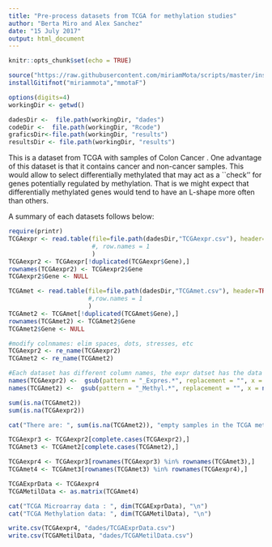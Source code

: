---
title: "Pre-process datasets from TCGA for methylation studies"
author: "Berta Miro and Alex Sanchez"
date: "15 July 2017"
output: html_document
---

```{r setup, include=FALSE}
knitr::opts_chunk$set(echo = TRUE)
```

```{r, loadPckgs, echo=FALSE}
source("https://raw.githubusercontent.com/miriamMota/scripts/master/installifnot.R")
installGitifnot("miriammota","mmotaF")
```

```{r irectoris, echo=FALSE, eval=TRUE}
options(digits=4)
workingDir <- getwd()

dadesDir <-  file.path(workingDir, "dades")
codeDir <-  file.path(workingDir, "Rcode")
graficsDir<-file.path(workingDir, "results")    
resultsDir <- file.path(workingDir, "results")
```

This is a dataset from TCGA with samples of Colon Cancer . One advantage of this dataset is that it contains cancer and non-cancer samples. This would allow to select differentially methylated  that may act as a ``check'' for genes potentially regulated by methylation. That is we might expect that differentially methylated genes would tend to have an L-shape more often than others.

A summary of each datasets follows below:

```{r readDataDA, eval=TRUE}
require(printr)
TCGAexpr <- read.table(file=file.path(dadesDir,"TCGAexpr.csv"), header=TRUE, sep=",", dec="."
                       #, row.names = 1
                       )
TCGAexpr2 <- TCGAexpr[!duplicated(TCGAexpr$Gene),]
rownames(TCGAexpr2) <- TCGAexpr2$Gene
TCGAexpr2$Gene <- NULL

TCGAmet <- read.table(file=file.path(dadesDir,"TCGAmet.csv"), header=TRUE, sep=",",dec="."
                      #,row.names = 1
                      )
TCGAmet2 <- TCGAmet[!duplicated(TCGAmet$Gene),]
rownames(TCGAmet2) <- TCGAmet2$Gene
TCGAmet2$Gene <- NULL

#modify colnmames: elim spaces, dots, stresses, etc
TCGAexpr2 <- re_name(TCGAexpr2)
TCGAmet2 <- re_name(TCGAmet2)

#Each dataset has different column names, the expr datset has the data 
names(TCGAexpr2) <-  gsub(pattern = "_Expres.*", replacement = "", x = names(TCGAexpr2))
names(TCGAmet2) <-  gsub(pattern = "_Methyl.*", replacement = "", x = names(TCGAmet2))

sum(is.na(TCGAmet2))
sum(is.na(TCGAexpr2))

cat("There are: ", sum(is.na(TCGAmet2)), "empty samples in the TCGA methylation dataset and", sum(is.na(TCGAexpr2)),"in the TCGA expression dataset\n")

TCGAexpr3 <- TCGAexpr2[complete.cases(TCGAexpr2),]
TCGAmet3 <- TCGAmet2[complete.cases(TCGAmet2),]

TCGAexpr4 <- TCGAexpr3[rownames(TCGAexpr3) %in% rownames(TCGAmet3),]
TCGAmet4 <- TCGAmet3[rownames(TCGAmet3) %in% rownames(TCGAexpr4),]

TCGAExprData <- TCGAexpr4
TCGAMetilData <- as.matrix(TCGAmet4)

cat("TCGA Microarray data : ", dim(TCGAExprData), "\n")
cat("TCGA Methylation data: ", dim(TCGAMetilData), "\n")

write.csv(TCGAexpr4, "dades/TCGAExprData.csv")
write.csv(TCGAMetilData, "dades/TCGAMetilData.csv")
```
